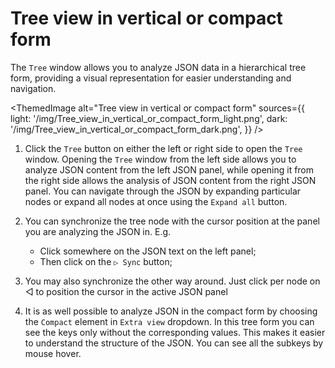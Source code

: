# Tree view in vertical or compact form

The `Tree` window allows you to analyze JSON data in a hierarchical tree form,
providing a visual representation for easier understanding and navigation.


<ThemedImage
  alt="Tree view in vertical or compact form"
  sources={{
    light: '/img/Tree_view_in_vertical_or_compact_form_light.png',
    dark: '/img/Tree_view_in_vertical_or_compact_form_dark.png',
  }}
/>

1. Click the `Tree` button on either the left or right side to open the `Tree` window.
   Opening the `Tree` window from the left side allows you to analyze JSON content from the left JSON panel,
   while opening it from the right side allows the analysis of JSON content from the right JSON panel.
   You can navigate through the JSON by expanding particular nodes or expand all nodes at once using the `Expand all` button.

2. You can synchronize the tree node with the cursor position at the panel you are analyzing the JSON in. E.g.

   - Click somewhere on the JSON text on the left panel;
   - Then click on the `▷ Sync` button;

3. You may also synchronize the other way around. Just click per node on ◁ to position the cursor in the active JSON panel

4. It is as well possible to analyze JSON in the compact form by choosing the `Compact` element in `Extra view` dropdown.
   In this tree form you can see the keys only without the corresponding values. This makes it easier to understand the structure of the JSON.
   You can see all the subkeys by mouse hover.
